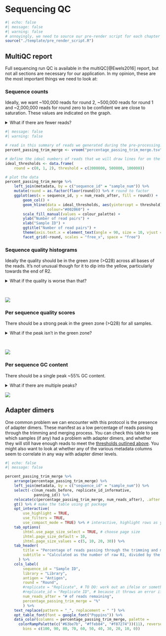# Sequencing QC

```r
#| echo: false
#| message: false
#| warning: false
# annoyingly, we need to source our pre-render script for each chapter in the book
source("./template/pre_render_script.R")
```

## MultiQC report {#multiqc_report}

Full sequencing run QC is available in the multiQC[@Ewels2016] report, but not all sections are necessary for our application. In my opinion, these are the most important things we need to look at:

### Sequence counts {#sequence_counts}

Ideally, we want \~100,000 reads for round 2, \~500,000 reads for round 1 and \~2,000,000 reads for round zero to be confident we are close to saturation. These values are indicated on the graph.

<details class="secondaryDetails">

<summary>What if there are fewer reads?</summary>

<p>Honestly, we can probably get away with fewer reads (but of course it's better to have too many than not enough! Especially so we have some breathing room if there are lots of adapter dimers).\
Based on diversity estimates, \~ 75,000 reads for round 2, \~250,000 reads for round 1 and \~1,000,000 reads for round 0 should be enough in most cases. If we have less than this, we might still be ok but should check the sequencing saturation before proceeding with the analysis.</p>

</details>

```r
#| message: false
#| warning: false

# read in this summary of reads we generated during the pre-processing!
percent_passing_trim_merge <- vroom("percentage_passing_trim_merge.tsv")

# define the ideal numbers of reads that we will draw lines for on the plot
ideal_thresholds <- data.frame(
    round = c(0, 1, 2), threshold = c(2000000, 500000, 100000))

# plot the data
percent_passing_trim_merge %>%
    left_join(metadata, by = c("sequence_id" = "sample_num")) %>%
    mutate(round = as.factor(floor(round))) %>% # round to factor
    ggplot(aes(x = sequence_id, y = num_reads_after, fill = round)) +
        geom_col() +
        geom_hline(data = ideal_thresholds, aes(yintercept = threshold),
                   colour="#002060") +
        scale_fill_manual(values = colour_palette) +
        ylab("Number of read pairs") +
        xlab("Sample ID") +
        ggtitle("Number of read pairs") +
        theme(axis.text.x = element_text(angle = 90, size = 10, vjust = 0.5)) +
        facet_grid(~round, scales = "free_x", space = "free")
```

### Sequence quality histograms

Ideally the quality should be in the green zone (\>Q28) across all bases of the reads. It's not unusual though for it to dip into the yellow, particularly towards the end of R2.

<details class="secondaryDetails">

<summary>What if the quality is worse than that?</summary>

<p>When using MiSeq (instead of NextSeq\*) it's likely that the quality, particularly in R2 will drop off quite quickly. As part of the pre-processing, reads will be trimmed to a minimum quality of Q20 (99.9% accurate) before proceeding with downstream analyses. So, it only affects our downstream results in so far as that we might be left with fewer reads (because after trimming off low-quality parts, there might not be enough left to merge the reads).\
\* if you see quality dipping into the red on NextSeq runs then something has gone wrong!</p>

</details>

\

![](mqc_fastqc_per_base_sequence_quality_plot_1.png)

### Per sequence quality scores {#meanquality}

There should be a strong peak in the green zone (\>Q28) for all samples.

<details class="secondaryDetails">

<summary>What if the peak isn't in the green zone?</summary>

<p>If the peak is in the yellow or red zones, something has gone terribly wrong!</p>

</details>

\

![](mqc_fastqc_per_sequence_quality_scores_plot_1.png)

### Per sequence GC content

There should be a single peak \~55% GC content.

<details class="secondaryDetails">

<summary>What if there are multiple peaks?</summary>

<p>

Given the homogenous nature of nanobodies, we expect only one peak. The presence of multiple peaks suggests that either:

1.  The data probably wasn't demultiplexed well, and so there are some spike-ins mixed with the nanobody reads.

2.  There are high levels of adapter dimers (in NextSeq data this commonly results in peaks at very high GC content, as adapter dimer reads have a lot of G's due to the dark cycle)

Neither of these are critical issues, they just 'waste' some of our sequencing and so we must ensure that we still have enough reads after taking them into consideration

</p>

</details>

![](mqc_fastqc_per_sequence_gc_content_plot_Percentages.png)

## Adapter dimers {#adapter_dimers}

One common problem we can encounter with this protocol is the presence of adapter dimers. These manifest as a low percentage of reads passing through the trimming and merging process. You can check this table to see which samples (if any) had a problem with adapter dimers, and whether they will still have enough reads to meet the [thresholds outlined above](#sequence_counts). You might also want to look at whether any of the various metadata columns seem to correlate in any way with adapter dimer levels.

```r
#| echo: false
#| message: false

percent_passing_trim_merge %>%
    arrange(percentage_passing_trim_merge) %>%
    left_join(metadata, by = c("sequence_id" = "sample_num")) %>%
    select(-c(num_reads_before, replicate_id_informative,
             panning_id)) %>%
    relocate(c(percentage_passing_trim_merge, num_reads_after), .after = "sequence_id") %>%
    gt() %>% # make the table using gt package
    opt_interactive(
        use_highlight = TRUE,
        use_filters = TRUE,
        use_compact_mode = TRUE) %>% # interactive, highlight rows as you hover over
    tab_options(
        ihtml.use_page_size_select = TRUE, # choose page size
        ihtml.page_size_default = 10,
        ihtml.page_size_values = c(5, 10, 20, 30)) %>%
    tab_header(
        title = "Percentage of reads passing through the trimming and merging process",
        subtitle = "Calculated as the number of raw R1, divided by the number of merged reads"
      ) %>%
    cols_label(
        sequence_id = "Sample ID",
        library = "Library",
        antigen = "Antigen",
        round = "Round",
        #replicate = "Replicate", # TO DO: work out an ifelse or something here
        #replicate_id = "Replicate ID", # because it throws an error if these columns arent present
        num_reads_after = "# of reads remaining",
        percentage_passing_trim_merge = "%"
        ) %>%
    text_replace(pattern = "_", replacement = " ") %>%
    opt_table_font(font = google_font("Poppins")) %>%
    data_color(columns = percentage_passing_trim_merge, palette =
      colorRampPalette(c("#63be7b", "#ffeb84", "#f87274"))(11), reverse = TRUE, method = "bin",
        bins = c(100, 90, 80, 70, 60, 50, 40, 30, 20, 10, 0))
```